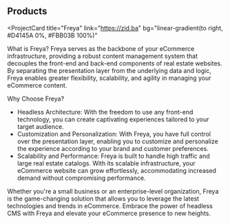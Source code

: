 ## Products

<ProjectCard
  title="Freya"
  link="https://zid.ba"
  bg="linear-gradient(to right, #D4145A 0%, #FBB03B 100%)"
>
  What is Freya? Freya serves as the backbone of your eCommerce infrastructure,
  providing a robust content management system that decouples the front-end and
  back-end components of real estate websites. By separating the presentation
  layer from the underlying data and logic, Freya enables greater flexibility,
  scalability, and agility in managing your eCommerce content.

Why Choose Freya?

- Headless Architecture: With the freedom to use any front-end technology, you can create captivating experiences tailored to your target audience.
- Customization and Personalization: With Freya, you have full control over the presentation layer,
  enabling you to customize and personalize the experience according to your brand and customer preferences.
- Scalability and Performance: Freya is built to handle high traffic and large real estate catalogs.
  With its scalable infrastructure, your eCommerce website can grow effortlessly,
  accommodating increased demand without compromising performance.

Whether you're a small business or an enterprise-level organization,
Freya is the game-changing solution that allows you to leverage the latest technologies and trends in eCommerce.
Embrace the power of headless CMS with Freya and elevate your eCommerce presence to new heights.

</ProjectCard>
